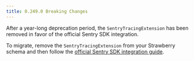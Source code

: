 ```yaml
---
title: 0.249.0 Breaking Changes
---
```

After a year-long deprecation period, the `SentryTracingExtension` has been
removed in favor of the official Sentry SDK integration.

To migrate, remove the `SentryTracingExtension` from your Strawberry schema and
then follow the
[official Sentry SDK integration guide](https://docs.sentry.io/platforms/python/integrations/strawberry/).
